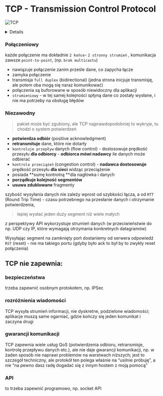 
# TCP - Transmission Control Protocol

![TCP](/lab11/img/img24.jpg)

<Details summary="diagram z opisami:">

![TCP](/lab11/img/img21.jpg)

</Details>

<Steps>

### Połączeniowy

<Callout type="info" emoji="🔗">

każde połączenie ma dokładnie `2 końce`- `2 stronny strumień` , komunikacja zawsze `point-to-point`, (np. `brak multicastu`)

</Callout>

- nawiązuje połączenie zanim prześle dane, co zapycha łącze
- zamyka połączenie
- transmisja `full duplex` (bidirectional) (jedna strona inicjuje transmisję, ale potem oba mogą się naraz komunikować)
- połączenia są buforowane w sposób niewidoczny dla aplikacji
- `strumieniowy` - w tej samej kolejności spłyną dane co zostały wysłane, i nie ma potrzeby na obsługę błędów

### Niezawodny

> pakiet może być zgubiony, ale TCP najprawdopodobniej to wykryje, tu chodzi o system potwierdzeń

- **potwierdza odbiór** (positive acknowledgment)
- **retransmituje** dane, które nie dotarły
- `kontroluje przepływ` danych (flow control) - dostosowuje prędkość przesyłu **dla odbiorcy** - **odbiorca mówi nadawcy** ile danych może odbierać
- `kontrola przeciążeń` (congestion control) - **nadawca dostosowuje** prędkość przesyłu **dla sieci** widząc przeciążenie
- posiada **sumę kontrolną **dla nagłówka i danych
- **porządkuje kolejność segmentów**
- **usuwa zdublowane** fragmenty

</Steps>

<Callout type="error" emoji="!">

szybość wysyłania danych nie zależy wprost od szybkości łącza, a od `RTT` (Round Trip Time) - czasu potrzebnego na przesłanie danych i otrzymanie potwierdzenia,

> lepiej wysłać jeden duży segment niż wiele małych

</Callout>

z perspektywy API wykorzystuje strumień danych (w przeciwieństwie do np. UDP czy IP, które wymagają otrzymania konkretnych datagramów)

<Callout type="warning" emoji="🚧">

Wysyłając segment na zamknięty port dostaniemy od serwera odpowiedź `RST` (reset) - nie ma takiego portu (gdyby było ack to był by to zwykły reset połączenia)

</Callout>

## TCP nie zapewnia:

<Steps>

### bezpieczeństwa

trzeba zapewnić osobnym protokołem, np. IPSec

### rozróżnienia wiadomości

TCP wysyła strumień informacji, nie dyskretne, podzielone wiadomości; aplikacje muszą same ogarniać, gdzie kończy się jeden komunikat i zaczyna drugi

### gwarancji komunikacji

TCP zapewnia wiele usług QoS (potwierdzenia odbioru, retransmisje, kontrolę przepływu danych etc.), ale nie daje gwarancji komunikacji, np. w żaden sposób nie naprawi problemów na warstwach niższych; jest to szczegół techniczny, ale protokół ten polega właśnie na “usilnie próbuję”, a nie “na pewno dasz radę dogadać się z innym hostem z moją pomocą”

### API

to trzeba zapewnić programowo, np. socket API

</Steps>
